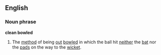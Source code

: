 ==English==
===Noun phrase===
'''clean bowled'''
# {{Cricket}} The [[method]] of being [[out]] [[bowled]] in which the ball hit [[neither]] the [[bat]] nor the [[pad]]s on the way to the [[wicket]].